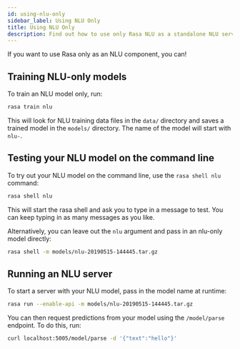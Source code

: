 ```yaml
---
id: using-nlu-only
sidebar_label: Using NLU Only
title: Using NLU Only
description: Find out how to use only Rasa NLU as a standalone NLU service for your chatbot or virtual assistant.
---
```


If you want to use Rasa only as an NLU component, you can!

## Training NLU-only models

To train an NLU model only, run:

```bash
rasa train nlu
```

This will look for NLU training data files in the `data/` directory
and saves a trained model in the `models/` directory.
The name of the model will start with `nlu-`.

## Testing your NLU model on the command line

To try out your NLU model on the command line, use the `rasa shell nlu` command:

```bash
rasa shell nlu
```

This will start the rasa shell and ask you to type in a message to test.
You can keep typing in as many messages as you like.

Alternatively, you can leave out the `nlu` argument and pass in an nlu-only model directly:

```bash
rasa shell -m models/nlu-20190515-144445.tar.gz
```

## Running an NLU server

To start a server with your NLU model, pass in the model name at runtime:

```bash
rasa run --enable-api -m models/nlu-20190515-144445.tar.gz
```

You can then request predictions from your model using the `/model/parse` endpoint.
To do this, run:

```bash
curl localhost:5005/model/parse -d '{"text":"hello"}'
```
